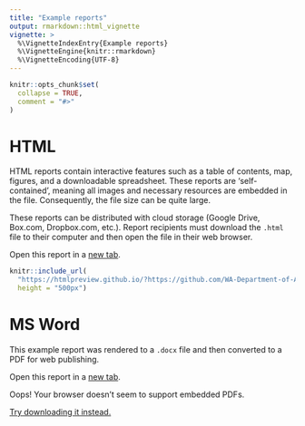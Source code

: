 ```yaml
---
title: "Example reports"
output: rmarkdown::html_vignette
vignette: >
  %\VignetteIndexEntry{Example reports}
  %\VignetteEngine{knitr::rmarkdown}
  %\VignetteEncoding{UTF-8}
---
```


```r
knitr::opts_chunk$set(
  collapse = TRUE,
  comment = "#>"
)
```

# HTML

HTML reports contain interactive features such as a table of contents, map, figures, and a downloadable spreadsheet. These reports are 'self-contained', meaning all images and necessary resources are embedded in the file. Consequently, the file size can be quite large.

These reports can be distributed with cloud storage (Google Drive, Box.com, Dropbox.com, etc.). Report recipients must download the `.html` file to their computer and then open the file in their web browser.

Open this report in a [new tab](https://htmlpreview.github.io/?https://github.com/WA-Department-of-Agriculture/soils/blob/44d493360e987f4ae1d6ae7cd6de5beafd045f4d/inst/example_reports/producer_report.html){target="_blank"}.

```r
knitr::include_url(
  "https://htmlpreview.github.io/?https://github.com/WA-Department-of-Agriculture/soils/blob/44d493360e987f4ae1d6ae7cd6de5beafd045f4d/inst/example_reports/producer_report.html", 
  height = "500px")
```

# MS Word

This example report was rendered to a `.docx` file and then converted to a PDF for web publishing.

Open this report in a [new tab](https://drive.google.com/file/d/15M0HfRbyjUxdkMPib71NdfBB5yKWgVfW/preview){target="_blank"}.

<object style="width:100%;height:500px" data="https://drive.google.com/file/d/15M0HfRbyjUxdkMPib71NdfBB5yKWgVfW/preview">

<p>Oops! Your browser doesn't seem to support embedded PDFs.</p>

<p><a href="https://drive.google.com/file/d/15M0HfRbyjUxdkMPib71NdfBB5yKWgVfW/preview">Try downloading it instead.</a></p>

</object>
